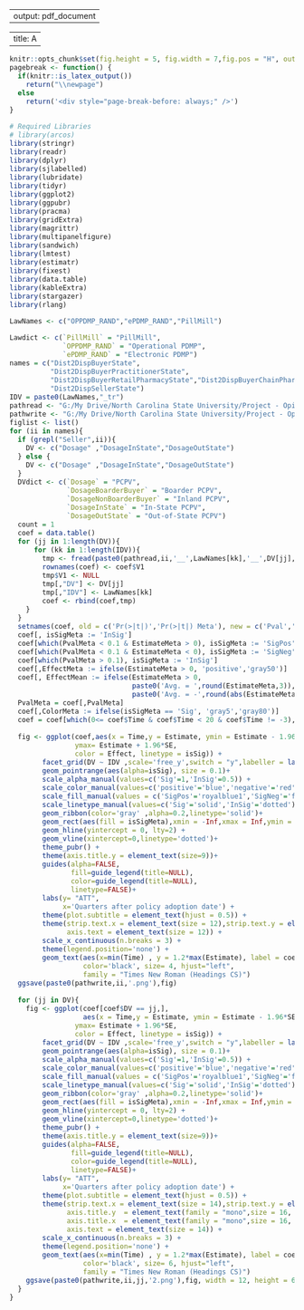 
---
output: pdf_document
--- 


---
title: A
---



<style type="text/css">

body, td {
   font-size: 14px;
}
code.r{
  font-size: 12px;
}
pre {
  font-size: 20px
}
</style>

```{r setup, include=FALSE}
knitr::opts_chunk$set(fig.height = 5, fig.width = 7,fig.pos = "H", out.extra = "")
pagebreak <- function() {
  if(knitr::is_latex_output())
    return("\\newpage")
  else
    return('<div style="page-break-before: always;" />')
}
```


```{r,warning=F, echo=F, message=F, include=FALSE}
# Required Libraries
# library(arcos)
library(stringr)
library(readr)
library(dplyr)
library(sjlabelled)
library(lubridate)
library(tidyr)
library(ggplot2)
library(ggpubr)
library(pracma)
library(gridExtra)
library(magrittr)
library(multipanelfigure)
library(sandwich)
library(lmtest)
library(estimatr)
library(fixest)
library(data.table)
library(kableExtra)
library(stargazer)
library(rlang)
```





```{r,warning=F, message=F, results='asis', echo=F}
LawNames <- c("OPPDMP_RAND","ePDMP_RAND","PillMill")

Lawdict <- c(`PillMill` = "PillMill",
             `OPPDMP_RAND` = "Operational PDMP",
             `ePDMP_RAND` = "Electronic PDMP")
names = c("Dist2DispBuyerState",
          "Dist2DispBuyerPractitionerState",
          "Dist2DispBuyerRetailPharmacyState","Dist2DispBuyerChainPharmacyState",
          "Dist2DispSellerState")
IDV = paste0(LawNames,"_tr")
pathread <- "G:/My Drive/North Carolina State University/Project - Opioid 3/Data Processed 2/"
pathwrite <- "G:/My Drive/North Carolina State University/Project - Opioid 3/Result/"
figlist <- list()
for (ii in names){
  if (grepl("Seller",ii)){
    DV <- c("Dosage" ,"DosageInState","DosageOutState")
  } else {
    DV <- c("Dosage" ,"DosageInState","DosageOutState")
  }
  DVdict <- c(`Dosage` = "PCPV",
              `DosageBoarderBuyer` = "Boarder PCPV",
              `DosageNonBoarderBuyer` = "Inland PCPV",
              `DosageInState` = "In-State PCPV",
              `DosageOutState` = "Out-of-State PCPV")
  count = 1
  coef = data.table()
  for (jj in 1:length(DV)){
      for (kk in 1:length(IDV)){
        tmp <- fread(paste0(pathread,ii,'__',LawNames[kk],'__',DV[jj],'SA.csv'), header = T)
        rownames(coef) <- coef$V1
        tmp$V1 <- NULL
        tmp[,"DV"] <- DV[jj]
        tmp[,"IDV"] <- LawNames[kk]
        coef <- rbind(coef,tmp)
    }
  }
  setnames(coef, old = c('Pr(>|t|)','Pr(>|t|) Meta'), new = c('Pval','PvalMeta'))
  coef[, isSigMeta := 'InSig']
  coef[which(PvalMeta < 0.1 & EstimateMeta > 0), isSigMeta := 'SigPos']
  coef[which(PvalMeta < 0.1 & EstimateMeta < 0), isSigMeta := 'SigNeg']
  coef[which(PvalMeta > 0.1), isSigMeta := 'InSig']
  coef[,EffectMeta := ifelse(EstimateMeta > 0, 'positive','gray50')]
  coef[, EffectMean := ifelse(EstimateMeta > 0,
                              paste0('Avg. = ',round(EstimateMeta,3)),
                              paste0('Avg. = -',round(abs(EstimateMeta),3)))]
  PvalMeta = coef[,PvalMeta]
  coef[,ColorMeta := ifelse(isSigMeta == 'Sig', 'gray5','gray80')]
  coef = coef[which(0<= coef$Time & coef$Time < 20 & coef$Time != -3),]
  
  fig <- ggplot(coef,aes(x = Time,y = Estimate, ymin = Estimate - 1.96*SE,
                ymax= Estimate + 1.96*SE,
                color = Effect, linetype = isSig)) +
        facet_grid(DV ~ IDV ,scale='free_y',switch = "y",labeller = labeller(DV = DVdict, IDV = Lawdict))+
        geom_pointrange(aes(alpha=isSig), size = 0.1)+
        scale_alpha_manual(values=c('Sig'=1,'InSig'=0.5)) +
        scale_color_manual(values=c('positive'='blue','negative'='red','reference'='black'))+
        scale_fill_manual(values = c('SigPos'='royalblue1','SigNeg'='firebrick1','InSig'='white'))+
        scale_linetype_manual(values=c('Sig'='solid','InSig'='dotted'))+
        geom_ribbon(color='gray' ,alpha=0.2,linetype='solid')+
        geom_rect(aes(fill = isSigMeta),xmin = -Inf,xmax = Inf,ymin = -Inf,ymax = Inf,alpha = 0.01) +
        geom_hline(yintercept = 0, lty=2) +
        geom_vline(xintercept=0,linetype='dotted')+
        theme_pubr() +
        theme(axis.title.y = element_text(size=9))+
        guides(alpha=FALSE,
               fill=guide_legend(title=NULL),
               color=guide_legend(title=NULL),
               linetype=FALSE)+
        labs(y= "ATT",
             x='Quarters after policy adoption date') +
        theme(plot.subtitle = element_text(hjust = 0.5)) +
        theme(strip.text.x = element_text(size = 12),strip.text.y = element_text(size = 12),
              axis.text = element_text(size = 12)) +
        scale_x_continuous(n.breaks = 3) +
        theme(legend.position='none') + 
        geom_text(aes(x=min(Time) , y = 1.2*max(Estimate), label = coef$EffectMean),
                  color='black', size= 4, hjust="left",
                  family = "Times New Roman (Headings CS)")
  ggsave(paste0(pathwrite,ii,'.png'),fig)
  
  for (jj in DV){
    fig <- ggplot(coef[coef$DV == jj,],
                  aes(x = Time,y = Estimate, ymin = Estimate - 1.96*SE,
                ymax= Estimate + 1.96*SE,
                color = Effect, linetype = isSig)) +
        facet_grid(DV ~ IDV ,scale='free_y',switch = "y",labeller = labeller(DV = DVdict, IDV = Lawdict))+
        geom_pointrange(aes(alpha=isSig), size = 0.1)+
        scale_alpha_manual(values=c('Sig'=1,'InSig'=0.5)) +
        scale_color_manual(values=c('positive'='blue','negative'='red','reference'='black'))+
        scale_fill_manual(values = c('SigPos'='royalblue1','SigNeg'='firebrick1','InSig'='white'))+
        scale_linetype_manual(values=c('Sig'='solid','InSig'='dotted'))+
        geom_ribbon(color='gray' ,alpha=0.2,linetype='solid')+
        geom_rect(aes(fill = isSigMeta),xmin = -Inf,xmax = Inf,ymin = -Inf,ymax = Inf,alpha = 0.01) +
        geom_hline(yintercept = 0, lty=2) +
        geom_vline(xintercept=0,linetype='dotted')+
        theme_pubr() +
        theme(axis.title.y = element_text(size=9))+
        guides(alpha=FALSE,
               fill=guide_legend(title=NULL),
               color=guide_legend(title=NULL),
               linetype=FALSE)+
        labs(y= "ATT",
             x='Quarters after policy adoption date') +
        theme(plot.subtitle = element_text(hjust = 0.5)) +
        theme(strip.text.x = element_text(size = 14),strip.text.y = element_text(size = 14),
              axis.title.y  = element_text(family = "mono",size = 16, face = "bold"),
              axis.title.x  = element_text(family = "mono",size = 16, face = "bold"),
              axis.text = element_text(size = 14)) +
        scale_x_continuous(n.breaks = 3) +
        theme(legend.position='none') + 
        geom_text(aes(x=min(Time) , y = 1.2*max(Estimate), label = coef[coef$DV == jj]$EffectMean),
                  color='black', size= 6, hjust="left",
                  family = "Times New Roman (Headings CS)")
    ggsave(paste0(pathwrite,ii,jj,'2.png'),fig, width = 12, height = 6)
  }
} 

```









